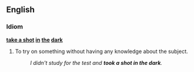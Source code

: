 ==English==

===Idiom===
'''[[take a shot]] [[in]] [[the]] [[dark]]'''

# {{idiom}} To try on something without having any knowledge about the subject.
#: ''I didn't study for the test and '''took a shot in the dark'''.''